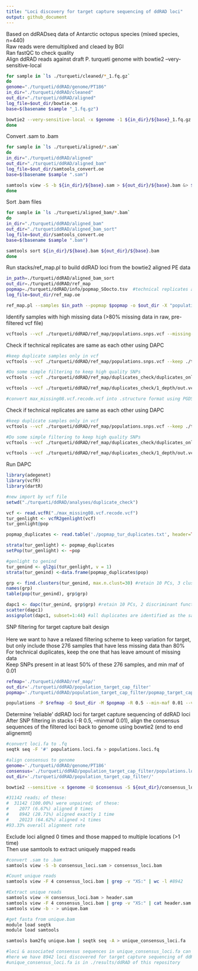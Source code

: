 ```yaml
---
title: "Loci discovery for target capture sequencing of ddRAD loci"
output: github_document
---
```


Based on ddRADseq data of Antarctic octopus species (mixed species, n=440)  
Raw reads were demultiplxed and cleaed by BGI  
Ran fastQC to check quality 
<br>
Align ddRAD reads against draft P. turqueti genome with bowtie2 --very-sensitive-local
```bash
for sample in `ls ./turqueti/cleaned/*_1.fq.gz`
do
genome="./turqueti/ddRAD/genome/PT186"
in_dir="./turqueti/ddRAD/cleaned"
out_dir="./turqueti/ddRAD/aligned"
log_file=$out_dir/bowtie.oe
base=$(basename $sample "_1.fq.gz")

bowtie2 --very-sensitive-local -x $genome -1 ${in_dir}/${base}_1.fq.gz -2 ${in_dir}/${base}_2.fq.gz -S ${out_dir}/${base}.sam &> $log_file
done
```
Convert .sam to .bam
```bash
for sample in `ls ./turqueti/aligned/*.sam`
do
in_dir="./turqueti/ddRAD/aligned"
out_dir="./turqueti/ddRAD/aligned_bam"
log_file=$out_dir/samtools_convert.oe
base=$(basename $sample ".sam")

samtools view -S -b ${in_dir}/${base}.sam > ${out_dir}/${base}.bam &> $log_file
done
```
Sort .bam files
```bash
for sample in `ls ./turqueti/aligned_bam/*.bam`
do
in_dir="./turqueti/ddRAD/aligned_bam"
out_dir="./turquetiddRAD/aligned_bam_sort"
log_file=$out_dir/samtools_convert.oe
base=$(basename $sample ".bam")

samtools sort ${in_dir}/${base}.bam ${out_dir}/${base}.bam
done
```
Run stacks/ref_map.pl to build ddRAD loci from the bowtie2 aligned PE data
```bash
in_path=./turqueti/ddRAD/aligned_bam_sort
out_dir=./turqueti/ddRAD/ref_map
popmap=./turqueti/ddRAD/info/popmap_SOocto.tsv  #technical replicates are labelled as PL1 and PL2, with PL=plate
log_file=$out_dir/ref_map.oe

ref_map.pl --samples $in_path --popmap $popmap -o $out_dir -X "populations:--vcf"
```
Identify samples with high missing data (>80% missing data in raw, pre-filtered vcf file)
```bash
vcftools --vcf ./turqueti/ddRAD/ref_map/populations.snps.vcf --missing-indv #274 samples <80% in high missing data 
```
Check if technical replicates are same as each other using DAPC
```bash
#keep duplicate samples only in vcf
vcftools --vcf ./turqueti/ddRAD/ref_map/populations.snps.vcf --keep ./turqueti/ddRAD/ref_map/duplicates_check/duplicates_keep.txt --out ./turqueti/ddRAD/ref_map/duplicates_check/duplicates_only.vcf --recode --recode-INFO-all

#Do some simple filtering to keep high quality SNPs
vcftools --vcf ./turqueti/ddRAD/ref_map/duplicates_check/duplicates_only.vcf.recode.vcf --min-meanDP 15 --out ./turqueti/ddRAD/ref_map/duplicates_check/SNPfiltering/1_depth/out.vcf --recode --recode-INFO-all

vcftools --vcf ./turqueti/ddRAD/ref_map/duplicates_check/1_depth/out.vcf.recode.vcf --max-missing 0.8 --out ./turqueti/ddRAD/ref_map/duplicates_check/SNPfiltering/2_maxmissing/max_missing08.vcf --recode --recode-INFO-all

#convert max_missing08.vcf.recode.vcf into .structure format using PGDSpider
```
Check if technical replicates are same as each other using DAPC
```bash
#keep duplicate samples only in vcf
vcftools --vcf ./turqueti/ddRAD/ref_map/populations.snps.vcf --keep ./turqueti/ddRAD/ref_map/duplicates_check/duplicates_keep.txt --out ./turqueti/ddRAD/ref_map/duplicates_check/duplicates_only.vcf --recode --recode-INFO-all

#Do some simple filtering to keep high quality SNPs
vcftools --vcf ./turqueti/ddRAD/ref_map/duplicates_check/duplicates_only.vcf.recode.vcf --min-meanDP 15 --out ./turqueti/ddRAD/ref_map/duplicates_check/SNPfiltering/1_depth/out.vcf --recode --recode-INFO-all

vcftools --vcf ./turqueti/ddRAD/ref_map/duplicates_check/1_depth/out.vcf.recode.vcf --max-missing 0.8 --out ./turqueti/ddRAD/ref_map/duplicates_check/SNPfiltering/2_maxmissing/max_missing08.vcf --recode --recode-INFO-all
```
Run DAPC
```r
library(adegenet)
library(vcfR)
library(dartR)

#new import by vcf file
setwd("./turqueti/ddRAD/analyses/duplicate_check")

vcf <- read.vcfR("./max_missing08.vcf.recode.vcf")
tur_genlight <- vcfR2genlight(vcf)
tur_genlight@pop

popmap_duplicates <- read.table('./popmap_tur_duplicates.txt', header=TRUE) #Here we separate duplicate samples by sample ID

strata(tur_genlight) <- popmap_duplicates
setPop(tur_genlight) <- ~pop

#genlight to genind 
tur_genind <- gl2gi(tur_genlight, v = 1)
strata(tur_genind) <-data.frame(popmap_duplicates$pop)

grp <- find.clusters(tur_genind, max.n.clust=30) #retain 10 PCs, 3 clusters 
names(grp)
table(pop(tur_genind), grp$grp)

dapc1 <- dapc(tur_genind, grp$grp) #retain 10 PCs, 2 discriminant functions 
scatter(dapc1)
assignplot(dapc1, subset=1:44) #all duplicates are identified as the same as each other
```
SNP filtering for target capture bait design  
<br>
Here we want to have a relaxed filtering scheme to keep variation for target, but only include those 276 samples that have less missing data than 80%  
For technical duplicates, keep the one that has leave amount of missing data  
Keep SNPs present in at least 50% of these 276 samples, and min maf of 0.01  
```bash
refmap='./turqueti/ddRAD/ref_map/'
out_dir='./turqueti/ddRAD/population_target_cap_filter'
popmap='./turqueti/ddRAD/population_target_cap_filter/popmap_target_cap.tsv' # sample names of the 276 samples we are keeping

populations -P $refmap -O $out_dir -M $popmap -R 0.5 --min-maf 0.01 --vcf --fasta-loci --fasta-samples -t 10
```
Determine 'reliable' ddRAD loci for target capture sequencing of ddRAD loci  
After SNP filtering in stacks (-R 0.5, --minmaf 0.01), align the consensus sequences of the filtered loci back to genome using bowtie2 (end to end alignemnt)  
```bash
#convert loci.fa to .fq  
seqtk seq -F '#' populations.loci.fa > populations.loci.fq

#align consensus to genome
genome='./turqueti/ddRAD/genome/PT186'
consensus='./turqueti/ddRAD/population_target_cap_filter/populations.loci.fq'
out_dir='./turqueti/ddRAD/population_target_cap_filter/'

bowtie2 --sensitive -x $genome -U $consensus -S ${out_dir}/consensus_loci.sam 

#31142 reads; of these:
#  31142 (100.00%) were unpaired; of these:
#    2077 (6.67%) aligned 0 times
#    8942 (28.71%) aligned exactly 1 time
#    20123 (64.62%) aligned >1 times
#93.33% overall alignment rate
```
Exclude loci aligned 0 times and those mapped to multiple locations (>1 time)  
Then use samtools to extract uniquely mapped reads  
```bash
#convert .sam to .bam 
samtools view -S -b consensus_loci.sam > consensus_loci.bam 

#Count unique reads 
samtools view -F 4 consensus_loci.bam | grep -v "XS:" | wc -l #8942

#Extract unique reads
samtools view -H consensus_loci.bam > header.sam
samtools view -F 4 consensus_loci.bam | grep -v "XS:" | cat header.sam - | \
samtools view -b - > unique.bam

#get fasta from unique.bam
module load seqtk
module load samtools

samtools bam2fq unique.bam | seqtk seq -A > unique_consensus_loci.fa

#loci & associated consensus sequences in unique_consensus_loci.fa can be provided for target capture bait design
#here we have 8942 loci discovered for target capture sequencing of ddRAD loci
#unique_consensus_loci.fa is in ./results/ddRAD of this repository 
```
